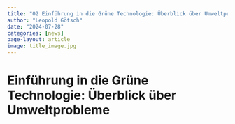 ```yaml
---
title: "02 Einführung in die Grüne Technologie: Überblick über Umweltprobleme"
author: "Leopold Götsch"
date: "2024-07-28"
categories: [news]
page-layout: article
image: title_image.jpg
---
```


# Einführung in die Grüne Technologie: Überblick über Umweltprobleme
